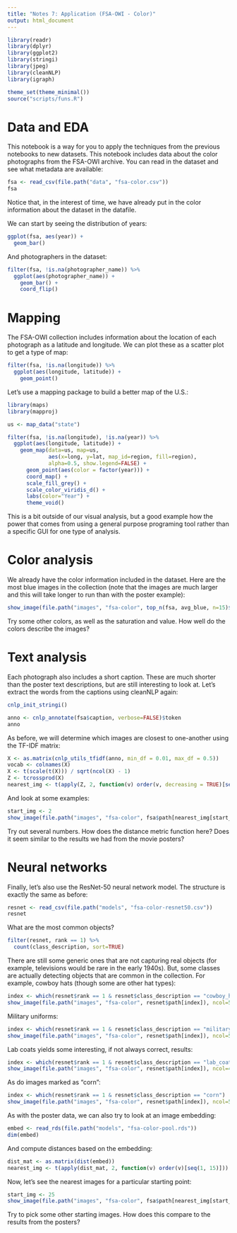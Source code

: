 ```yaml
---
title: "Notes 7: Application (FSA-OWI - Color)"
output: html_document
---
```


```r
library(readr)
library(dplyr)
library(ggplot2)
library(stringi)
library(jpeg)
library(cleanNLP)
library(igraph)

theme_set(theme_minimal())
source("scripts/funs.R")
```

# Data and EDA

This notebook is a way for you to apply the techniques from the previous notebooks to new
datasets. This notebook includes data about the color photographs from the FSA-OWI archive.
You can read in the dataset and see what metadata are available:

```r
fsa <- read_csv(file.path("data", "fsa-color.csv"))
fsa
```

Notice that, in the interest of time, we have already put in the color information about the dataset
in the datafile.

We can start by seeing the distribution of years:

```r
ggplot(fsa, aes(year)) +
  geom_bar()
```

And photographers in the dataset:

```r
filter(fsa, !is.na(photographer_name)) %>%
  ggplot(aes(photographer_name)) +
    geom_bar() +
    coord_flip()
```

# Mapping

The FSA-OWI collection includes information about the location of each photograph as a latitude and longitude.
We can plot these as a scatter plot to get a type of map:

```r
filter(fsa, !is.na(longitude)) %>%
  ggplot(aes(longitude, latitude)) +
    geom_point()
```

Let's use a mapping package to build a better map of the U.S.:

```r
library(maps)
library(mapproj)

us <- map_data("state")

filter(fsa, !is.na(longitude), !is.na(year)) %>%
  ggplot(aes(longitude, latitude)) +
    geom_map(data=us, map=us,
             aes(x=long, y=lat, map_id=region, fill=region),
             alpha=0.5, show.legend=FALSE) +
      geom_point(aes(color = factor(year))) +
      coord_map() +
      scale_fill_grey() +
      scale_color_viridis_d() +
      labs(color="Year") +
      theme_void()
```

This is a bit outside of our visual analysis, but a good example how the power that comes from using
a general purpose programing tool rather than a specific GUI for one type of analysis.

# Color analysis

We already have the color information included in the dataset. Here are the most blue images
in the collection (note that the images are much larger and this will take longer to run than
with the poster example):

```r
show_image(file.path("images", "fsa-color", top_n(fsa, avg_blue, n=15)$path), ncol=5)
```

Try some other colors, as well as the saturation and value. How well do the colors describe the
images?

# Text analysis

Each photograph also includes a short caption. These are much shorter than the poster text descriptions,
but are still interesting to look at. Let's extract the words from the captions using cleanNLP again:

```r
cnlp_init_stringi()

anno <- cnlp_annotate(fsa$caption, verbose=FALSE)$token
anno
```

As before, we will determine which images are closest to one-another using the TF-IDF matrix:

```r
X <- as.matrix(cnlp_utils_tfidf(anno, min_df = 0.01, max_df = 0.5))
vocab <- colnames(X)
X <- t(scale(t(X))) / sqrt(ncol(X) - 1)
Z <- tcrossprod(X)
nearest_img <- t(apply(Z, 2, function(v) order(v, decreasing = TRUE)[seq(1, 15)]))
```

And look at some examples:

```r
start_img <- 2
show_image(file.path("images", "fsa-color", fsa$path[nearest_img[start_img,]]), ncol=5)
```

Try out several numbers. How does the distance metric function here? Does it seem similar to the
results we had from the movie posters?

# Neural networks

Finally, let's also use the ResNet-50 neural network model. The structure is exactly the same as
before:

```r
resnet <- read_csv(file.path("models", "fsa-color-resnet50.csv"))
resnet
```

What are the most common objects?

```r
filter(resnet, rank == 1) %>%
  count(class_description, sort=TRUE)
```

There are still some generic ones that are not capturing real objects (for example, televisions
would be rare in the early 1940s). But, some classes are actually detecting objects that are 
common in the collection. For example, cowboy hats (though some are other hat types):

```r
index <- which(resnet$rank == 1 & resnet$class_description == "cowboy_hat")
show_image(file.path("images", "fsa-color", resnet$path[index]), ncol=5)
```

Military uniforms:

```r
index <- which(resnet$rank == 1 & resnet$class_description == "military_uniform")
show_image(file.path("images", "fsa-color", resnet$path[index]), ncol=5)
```

Lab coats yields some interesting, if not always correct, results:

```r
index <- which(resnet$rank == 1 & resnet$class_description == "lab_coat")
show_image(file.path("images", "fsa-color", resnet$path[index]), ncol=4)
```

As do images marked as "corn":

```r
index <- which(resnet$rank == 1 & resnet$class_description == "corn")
show_image(file.path("images", "fsa-color", resnet$path[index]), ncol=5)
```

As with the poster data, we can also try to look at an image embedding:

```r
embed <- read_rds(file.path("models", "fsa-color-pool.rds"))
dim(embed)
```

And compute distances based on the embedding:

```r
dist_mat <- as.matrix(dist(embed))
nearest_img <- t(apply(dist_mat, 2, function(v) order(v)[seq(1, 15)]))
```

Now, let's see the nearest images for a particular starting point:

```r
start_img <- 25
show_image(file.path("images", "fsa-color", fsa$path[nearest_img[start_img,]]), ncol=5)
```

Try to pick some other starting images. How does this compare to the results from the posters?
